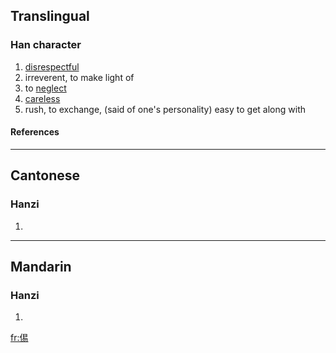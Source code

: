 ==Translingual==
===Han character===
{{Han char|rn=9|rad=人|as=08|sn=10|four=|canj=人日心竹 (OAPH)}}
# [[disrespectful]]
# irreverent, to make light of
# to [[neglect]]
# [[careless]]
# rush, to exchange, (said of one's personality) easy to get along with
====References====
{{Han ref|kx=0106.160|hdz=10178.010|uh=3465|ud=13413}}

----
==Cantonese==
===Hanzi===
{{yue-hanzi|jyut=|y=ji6}}
# {{defn|Cantonese}}

----
==Mandarin==
===Hanzi===
{{cmn-hanzi|pin=[[yì]] (yi4)|wg=i<sup>4</sup>}}
# {{defn|Mandarin}}

[[fr:㑥]]